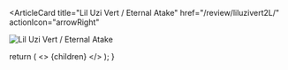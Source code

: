 <ArticleCard
  title="Lil Uzi Vert / Eternal Atake"
  href="/review/liluzivert2L/"
  actionIcon="arrowRight"
>

![Lil Uzi Vert / Eternal Atake](../../images/cd/liluzivert2L.jpg) 

</ArticleCard>

  return (
    <>
      {children}
    </>
  );
}